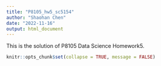 ```yaml
---
title: "P8105_hw5_sc5154"
author: "Shaohan Chen"
date: "2022-11-16"
output: html_document
---
```


This is the solution of P8105 Data Science Homework5.

```r
knitr::opts_chunk$set(collapse = TRUE, message = FALSE)
```